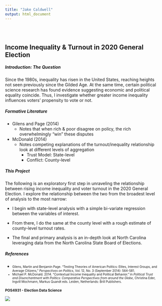 ```yaml
---
title: "Jake Caldwell"
output: html_document
---
```


<style type="text/css">
.title {
  display: none;
}

#getting-started img {
  margin-right: 10px;
}

</style>

<div class="row" style="padding-top: 30px;">
<div class="col-sm-6">

# **Income Inequality & Turnout in 2020 General Election**

##### Introduction: The Question

Since the 1980s, inequality has risen in the United States, reaching heights not seen previously since the Gilded Age.  At the same time, certain political science research has found evidence suggesting economic and political equality coincide. Thus, I investigate whether greater income inequality influences voters' propensity to vote or not. 

##### Formative Literature 
- Gilens and Page (2014)
  - Notes that when rich & poor disagree on policy, the rich overwhelmingly "win" these disputes

- McDonald (2014)
  - Notes competing explanations of the turnout/inequality relationship look at different levels of aggregation
    - Trust Model: State-level
    - Conflict: County-level
    


##### This Project  

The following is an exploratory first step in unraveling the relationship between rising income inequality and voter turnout in the 2020 General Election.  I explore the relationship between the two from the broadest level of analysis to the most narrow:  

- I begin with state-level analysis with a simple bi-variate regression between the variables of interest.  

- From there, I do the same at the county level with a rough estimate of county-level turnout rates.  

- The final and primary analysis is an in-depth look at North Carolina leveraging data from the North Carolina State Board of Elections.

##### References
- <font size="1"> Gilens, Martin and Benjamin Page. “Testing Theories of American Politics: Elites, Interest Groups, and Average Citizens,” *Perspectives on Politics*, Vol. 12, No. 3 (September 2014): 564-581.<font>
- <font size="1"> Michael P. McDonald. 2014. "Contextual Income Inequality and Political Behavior." in *Political Trust and Disenchantment with Politics: Comparative Perspectives from around the Globe*, Christina Eder, Ingvill Mochmann, Markus Quandt eds. Leiden, Netherlands: Brill Publishers.<font>


</div>
<div class="col-sm-6">

### POS4931 - Election Data Science

<a href = "https://crumplab.github.io">
![](images/logo.png)
</a>
</div>
